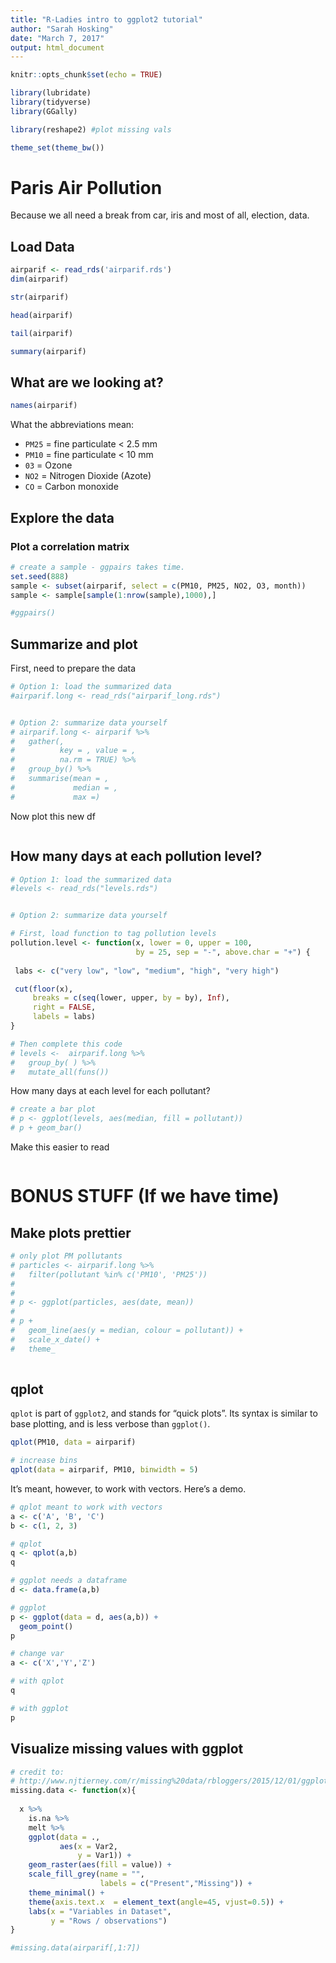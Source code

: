 ```yaml
---
title: "R-Ladies intro to ggplot2 tutorial"
author: "Sarah Hosking"
date: "March 7, 2017"
output: html_document
---
```


```r
knitr::opts_chunk$set(echo = TRUE)

library(lubridate)
library(tidyverse)
library(GGally)

library(reshape2) #plot missing vals

theme_set(theme_bw())

```

# Paris Air Pollution

Because we all need a break from car, iris and most of all, election, data.

## Load Data

```r

airparif <- read_rds('airparif.rds')
dim(airparif)
```

```r
str(airparif)
```

```r
head(airparif)
```

```r
tail(airparif)
```

```r
summary(airparif)
```


## What are we looking at?


```r

names(airparif)

```

What the abbreviations mean:

* `PM25` = fine particulate < 2.5 mm
* `PM10` = fine particulate < 10 mm
* `03` = Ozone
* `NO2` = Nitrogen Dioxide (Azote)
* `CO` = Carbon monoxide

## Explore the data


### Plot a correlation matrix

```r

# create a sample - ggpairs takes time.
set.seed(888)
sample <- subset(airparif, select = c(PM10, PM25, NO2, O3, month))
sample <- sample[sample(1:nrow(sample),1000),]

#ggpairs()
```


## Summarize and plot

First, need to prepare the data

```r

# Option 1: load the summarized data
#airparif.long <- read_rds("airparif_long.rds")


# Option 2: summarize data yourself
# airparif.long <- airparif %>% 
#   gather(, 
#          key = , value = , 
#          na.rm = TRUE) %>% 
#   group_by() %>% 
#   summarise(mean = ,
#             median = ,
#             max =)

```

Now plot this new df

```r

```

## How many days at each pollution level?

```r

# Option 1: load the summarized data
#levels <- read_rds("levels.rds")


# Option 2: summarize data yourself

# First, load function to tag pollution levels
pollution.level <- function(x, lower = 0, upper = 100, 
                            by = 25, sep = "-", above.char = "+") {
 
 labs <- c("very low", "low", "medium", "high", "very high")

 cut(floor(x), 
     breaks = c(seq(lower, upper, by = by), Inf),
     right = FALSE, 
     labels = labs)
}

# Then complete this code
# levels <-  airparif.long %>%
#   group_by( ) %>% 
#   mutate_all(funs())

```


How many days at each level for each pollutant?

```r

# create a bar plot
# p <- ggplot(levels, aes(median, fill = pollutant))
# p + geom_bar()

```

Make this easier to read

```r

```


# BONUS STUFF (If we have time)

## Make plots prettier

```r

# only plot PM pollutants
# particles <- airparif.long %>% 
#   filter(pollutant %in% c('PM10', 'PM25')) 
# 
# 
# p <- ggplot(particles, aes(date, mean))
# 
# p + 
#   geom_line(aes(y = median, colour = pollutant)) + 
#   scale_x_date() + 
#   theme_
  


```


## qplot

`qplot` is part of `ggplot2`, and stands for "quick plots". Its syntax is similar to base plotting, and is less verbose than `ggplot()`.

```r

qplot(PM10, data = airparif)

# increase bins
qplot(data = airparif, PM10, binwidth = 5)

```


It's meant, however, to work with vectors. Here's a demo.

```r

# qplot meant to work with vectors
a <- c('A', 'B', 'C')
b <- c(1, 2, 3)

# qplot
q <- qplot(a,b)
q

```


```r

# ggplot needs a dataframe
d <- data.frame(a,b)

# ggplot
p <- ggplot(data = d, aes(a,b)) +
  geom_point()
p


```


```r

# change var
a <- c('X','Y','Z')

# with qplot
q
```

```r

# with ggplot
p
```

## Visualize missing values with ggplot

```r
# credit to:
# http://www.njtierney.com/r/missing%20data/rbloggers/2015/12/01/ggplot-missing-data/
missing.data <- function(x){
  
  x %>% 
    is.na %>%
    melt %>%
    ggplot(data = .,
           aes(x = Var2,
               y = Var1)) +
    geom_raster(aes(fill = value)) +
    scale_fill_grey(name = "",
                    labels = c("Present","Missing")) +
    theme_minimal() + 
    theme(axis.text.x  = element_text(angle=45, vjust=0.5)) + 
    labs(x = "Variables in Dataset",
         y = "Rows / observations")
}

#missing.data(airparif[,1:7])
```

